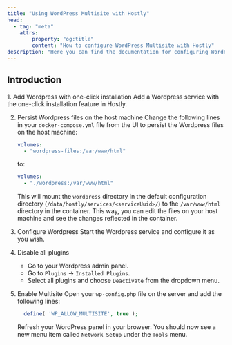 ```yaml
---
title: "Using WordPress Multisite with Hostly"
head:
  - tag: "meta"
    attrs:
        property: "og:title"
        content: "How to configure WordPress Multisite with Hostly"
description: "Here you can find the documentation for configuring WordPress Multisite with Hostly."
---
```


## Introduction

<Steps>
1. Add Wordpress with one-click installation
  Add a Wordpress service with the one-click installation feature in Hostly.

2. Persist Wordpress files on the host machine
  Change the following lines in your `docker-compose.yml` file from the UI to persist the Wordpress files on the host machine:
    ```yaml
    volumes:
      - "wordpress-files:/var/www/html"
    ```
    to:
    ```yaml
    volumes:
      - "./wordpress:/var/www/html"
    ```
    This will mount the `wordpress` directory in the default configuration directory (`/data/hostly/services/<serviceUuid>/`) to the `/var/www/html` directory in the container. This way, you can edit the files on your host machine and see the changes reflected in the container.

3. Configure Wordpress
    Start the Wordpress service and configure it as you wish.

4. Disable all plugins
    -  Go to your Wordpress admin panel.
    -  Go to `Plugins` -> `Installed Plugins`.
    -  Select all plugins and choose `Deactivate` from the dropdown menu.

5. Enable Multisite
    Open your `wp-config.php` file on the server and add the following lines:
    ```php
      define( 'WP_ALLOW_MULTISITE', true );
    ```
    Refresh your WordPress panel in your browser. You should now see a new menu item called `Network Setup` under the `Tools` menu.
</Steps>
